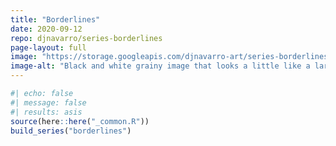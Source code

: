 ```yaml
---
title: "Borderlines"
date: 2020-09-12
repo: djnavarro/series-borderlines
page-layout: full
image: "https://storage.googleapis.com/djnavarro-art/series-borderlines/800/right-ff_12_1-3-1.png"
image-alt: "Black and white grainy image that looks a little like a large circle with rays extending from it"
---
```

   
::: {.grid}
  
```r
#| echo: false
#| message: false
#| results: asis
source(here::here("_common.R"))
build_series("borderlines")
```
   
:::
   
